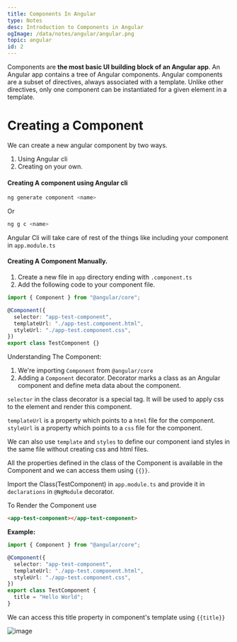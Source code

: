 ```yaml
---
title: Components In Angular
type: Notes
desc: Introduction to Components in Angular
ogImage: /data/notes/angular/angular.png
topic: angular
id: 2
---
```


Components are **the most basic UI building block of an Angular app**. An Angular app contains a tree of Angular components. Angular components are a subset of directives, always associated with a template. Unlike other directives, only one component can be instantiated for a given element in a template.

# Creating a Component

We can create a new angular component by two ways.

1. Using Angular cli
2. Creating on your own.

#### Creating A component using Angular cli

```bash
ng generate component <name>
```

Or

```bash
ng g c <name>
```

Angular Cli will take care of rest of the things like including your component in `app.module.ts`

#### Creating A Component Manually.

1. Create a new file in `app` directory ending with `.component.ts`
2. Add the following code to your component file.

```ts
import { Component } from "@angular/core";

@Component({
  selector: "app-test-component",
  templateUrl: "./app-test.component.html",
  styleUrl: "./app-test.component.css",
})
export class TestComponent {}
```

Understanding The Component:

1. We're importing `Component` from `@angular/core`
2. Adding a `Component` decorator. Decorator marks a class as an Angular component and define meta data about the component.

`selector` in the class decorator is a special tag. It will be used to apply css to the element and render this component.

`templateUrl` is a property which points to a `html` file for the component.
`styleUrl` is a property which points to a `css` file for the component.

We can also use `template` and `styles` to define our component iand styles in the same file without creating css and html files.

All the properties defined in the class of the Component is available in the Component and we can access them using `{{}}`.

Import the Class(TestComponent) in `app.module.ts` and provide it in `declarations` in `@NgModule` decorator.

To Render the Component use

```html
<app-test-component></app-test-component>
```

**Example:**

```ts
import { Component } from "@angular/core";

@Component({
  selector: "app-test-component",
  templateUrl: "./app-test.component.html",
  styleUrl: "./app-test.component.css",
})
export class TestComponent {
  title = "Hello World";
}
```

We can access this title property in component's template using `{{title}}`

![image](/data/notes/angular/helloWorldTitle.png)
